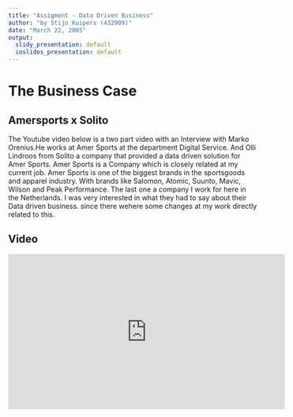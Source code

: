 ```yaml
---
title: "Assigment - Data Driven Business"
author: "by Stijn Kuipers (432909)"
date: "March 22, 2005"
output:
  slidy_presentation: default
  ioslides_presentation: default
---
```


# The Business Case

## Amersports x Solito

The Youtube video below is a two part video with an Interview with Marko Orenius.He works at Amer Sports at the department Digital Service. And Olli Lindroos from Solito a company that provided a data driven solution for Amer Sports. Amer Sports is a Company which is closely related at my current job. Amer Sports is one of the biggest brands in the sportsgoods and apparel industry. With brands like Salomon, Atomic, Suunto, Mavic, Wilson and Peak Performance. The last one a company I work for here in the Netherlands. I was very interested in what they had to say about their Data driven business. since there wehere some changes at my work directly related to this.

## Video

<iframe width="560" height="315" src="https://www.youtube.com/embed/-BpoylzCt-s" frameborder="0" allow="accelerometer; autoplay; clipboard-write; encrypted-media; gyroscope; picture-in-picture" data-external="1">

# Data driven business 

## What features define a data driven business?

Features of this data driven industry can be found in that they try to adapt to the changes of the consumer. They see changes in purchasing patterns. They see this as a reason to evolve their business as well. Changes in consumers purchasing patterns can be supported by a recent research report [Source](%5Bhttps://www.accenture.com/us-en/insights/consumer-goods-services/coronavirus-consumer-behavior-research) that focusses on COVID-19: How consumer behavior will be changed. The Image below feeds this narrative very well. 

In the interview they are understanding the value of information about their consumers.As well as the product to answer questions like. How well are products performing in term of sales? Where are these products being used. How are these products used? They do this to get a better understanding of the market place.

## Example

image: ![](https://www.accenture.com/t20200619T071657Z__w__/us-en/_acnmedia/Accenture/Redesign-Assets/DotCom/Images/Global/General/45/Accenture-Consumers-Expect-Shopping-Habits-Change-Permanently-724x407.png)


# Data Culture

## What are the important features of a data culture?

Data culture refers to a company's ability to use data to make decisions. Companies with a strong data culture consistently rely on data to inform their strategy [Source](%5Bhttps://www.millanchicago.com/resources/what-is-data-culture-and-why-do-you-need-it%5D). This research paper defines data culture as "a specific set of values, behaviours and norms that enables effective data analytics" [Source](https://www.researchgate.net/publication/336904583_Do_we_have_a_Data_Culture).

What are the values, behaviors and/or norms that we can find in the Amer Sports video.

## **Values:**
Use data to drive the decisions of the employees.

## **Behaviors:**
Changing the way of working.

Creating a transparent environment for the performance of all departments.

## **Norms:**
Using carefully selected KPI's to measure performance

# Maturity in data driven business

## What are the transformation steps towards a mature data driven business?

Using the CRISP-DM model for data mining we can define the steps taken towards a more data driven business

image: ![](https://businessdatasolutions.github.io/courses/data%20science%20for%20business/gitbook/book-output/images/crisp.png)

https://commons.wikimedia.org/wiki/File:CRISP-DM_Process_Diagram.png

## **Step 1) Business understanding**

Traditionally Amer Sports Sells directly Business to Business (B2B). 
Nowadays the changed it more to a Business to Consumer (B2C)
This transformation started by asking the question what and who are our costumers?

## **Step 2) Data understanding, 3)Data preparation and 4)Modelling**

Next step was to try and collect data via experiments by creating a dashboard for each department.

## **Step 5) Evaluation**

After feedback, optimize these dashboards going over each department.

## **Step 1) Business understanding **
They found out that each department had different data they wanted to see.

## **Step 6) Deployment**

The end result was that that use data driven advice to drive more sales to retailer.

To further improve this transformation they added some predictive analytics. For example the Sales department identify succesfull retailers and struggling retailer. This gave them the opportunity to be more proactive in their sales approach.

Future steps yet to be taken: Automate & Scale the Supply Chain.

The key takeaways according to the video are:

* Technology is easy, driving culture is the *key*
* Co-create with design, development & real end-users
* Iterate quickly to better results

Ingredients

* Combine Quality Data
* AGILE Method (Short, cycles for better anticipation and flexibility)
* Motivated people
* Modern AZURE-cloud technology (Cloudcomputing)